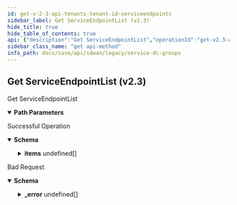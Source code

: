 ```yaml
---
id: get-v-2-3-api-tenants-tenant-id-serviceendpoints
sidebar_label: Get ServiceEndpointList (v2.3)
hide_title: true
hide_table_of_contents: true
api: {"description":"Get ServiceEndpointList","operationId":"get-v2.3-api-tenants-tenant_id-serviceendpoints","parameters":[{"description":"Tenant Id","in":"path","name":"tenant_id","required":true,"schema":{"description":"Tenant Id","type":"string"}}],"responses":{"200":{"content":{"application/json":{"schema":{"allOf":[{"properties":{"count":{"format":"int32","type":"integer"},"id":{"type":"string"},"tenant_id":{"type":"string"}},"type":"object"},{"properties":{"items":{"items":{"properties":{"address":{"description":"Address: Valid ","properties":{"city":{"description":"City: Length(max = 100, , min = 0) ","type":"string"},"country":{"description":"Country: Length(max = 100, , min = 0) ","type":"string"},"post_code":{"description":"Post Code: Length(max = 100, , min = 0) ","type":"string"},"state":{"description":"State: Length(max = 100, , min = 0) ","type":"string"},"street":{"description":"Street: Length(max = 100, , min = 0) ","type":"string"},"street2":{"description":"Street2: Length(max = 100, , min = 0) ","type":"string"}}},"admin_up":{"description":"Admin Up: Required(error = ADMIN_UP_REQD: Admin up required.) ","type":"boolean"},"allow_enterprise_traffic":{"description":"Allow Enterprise Traffic","type":"boolean"},"description":{"description":"Description: Size(max = 256, error = DESCRIPTION_SIZE_EXCEEDED: Description size exceeded., min = 0) Valid ","type":"string"},"id":{"description":"Id","type":"string"},"liveliness_probe":{"description":"Liveliness Probe: Valid ","properties":{"http":{"description":"Http: Valid ","items":{"properties":{"failure_count":{"description":"Failure Count: Required(error = INVALID_HTTP_FAILURE_COUNT_INTERVAL: Invalid http probe failure count.Should be between 3 to 300 seconds.) Range(max = 300L, error = INVALID_HTTP_FAILURE_COUNT_INTERVAL: Invalid http probe failure count.Should be between 3 to 300 seconds., min = 3L) ","type":"integer"},"http_status_codes":{"description":"Http Status Codes: ListNumber(duplicate = false, max = 600, error = INVALID_HTTP_STATUS_CODE: Invalid http status code. Should be between 100 to 600 and should not be duplicate., min = 100) Size(max = 8, error = HTTP_STATUS_CODES_EXCEEDS_LIMIT: Maximum 8 status codes can be specified, min = 0) ","items":{"description":"Http Status Codes","type":"integer"},"type":"array"},"interval":{"description":"Interval: Required(error = INVALID_HTTP_PROBE_INTERVAL: Invalid http probe interval. Should be between 10 to 3600 seconds.) Range(max = 3600L, error = INVALID_HTTP_PROBE_INTERVAL: Invalid http probe interval. Should be between 10 to 3600 seconds., min = 10L) ","type":"integer"},"url":{"description":"Url: Required(error = INVALID_HTTP_PROBE_URL: Http probe url required) Size(max = 1024, error = INVALID_HTTP_PROBLE_URL_LEN: Invalid http probe url length.Should be up to 1024., min = 0) ","type":"string"}},"required":["failure_count","interval","url"]},"type":"array"},"icmp_ping":{"description":"Icmp Ping: Valid ","items":{"properties":{"failure_count":{"description":"Failure Count: Required(error = INVALID_ICMP_FAILURE_COUNT_INTERVAL: Invalid icmp probe failure count.Should be between 3 to 300 seconds.) Range(max = 300L, error = INVALID_ICMP_FAILURE_COUNT_INTERVAL: Invalid icmp probe failure count.Should be between 3 to 300 seconds., min = 3L) ","type":"integer"},"interval":{"description":"Interval: Required(error = INVALID_ICMP_PROBE_INTERVAL: Invalid icmp probe interval.Should be between 1 to 30 seconds.) Range(max = 30L, error = INVALID_ICMP_PROBE_INTERVAL: Invalid icmp probe interval.Should be between 1 to 30 seconds., min = 1L) ","type":"integer"},"ip_addresses":{"description":"Ip Addresses: Required(error = INVALID_ICMP_PROBE: Please provide icmp probe.) ListIPAddress(bcast = DENY, listMaxSize = 8, error = INVALID_ICMP_PROBE_ADDRESSES: Please provide valid icmp probe ipv4 addresses., required = false, type = IP) ","items":{"description":"Ip Addresses","type":"string"},"type":"array"}},"required":["failure_count","interval","ip_addresses"]},"type":"array"}}},"location":{"description":"Location: Valid ","properties":{"description":{"description":"Description","type":"string"},"latitude":{"description":"Latitude: Range(max = 90L, error = INVALID_LATITUDE_VALUE: Invalid latitude value.Shoule be between -90 to 90., min = -90L) ","format":"float","type":"number"},"longitude":{"description":"Longitude: Range(max = 180L, error = INVALID_LONGITUDE_VALUE: Invalid longitude value.Shoule be between -180 to 180., min = -180L) ","format":"float","type":"number"}}},"name":{"description":"Name: Required(error = SERVICEENDPOINT_NAME_REQD: service endpoint name required.) Size(max = 128, error = SERVICEENDPOINT_NAME_EXCEEDS_LIMIT: Service endpoint name exceeds limit., min = 0) Valid ","type":"string"},"sase_properties":{"description":"Sase Properties: Valid ","properties":{"allocated_bandwidth_mbps":{"description":"Allocated Bandwidth Mbps","type":"integer"},"pa_compute_region_oid":{"description":"Pa Compute Region Oid","type":"string"}}},"service_link_peers":{"description":"Service Link Peers: Valid ","properties":{"hostnames":{"description":"Hostnames: ListString(allowDuplicate = true, allowEmpty = true, allowNull = true, length = 0, listMaxSize = 128, INVALID_SERVICELINK_PEERS_ADDRESSES, noTrim = false, regex = , required = false) ","items":{"description":"Hostnames","type":"string"},"type":"array"},"ip_addresses":{"description":"Ip Addresses: ListIPAddress(bcast = DENY, listMaxSize = 128, INVALID_SERVICELINK_PEERS_ADDRESSES, required = false, type = IP) ","items":{"description":"Ip Addresses","type":"string"},"type":"array"}}},"site_id":{"description":"Site Id","type":"string"},"tags":{"description":"Tags: ListString(allowDuplicate = false, allowEmpty = true, allowNull = true, length = 128, listMaxSize = 10, error = INVALID_TAG: Maximum 10 Unique tags of length 1024 each are allowed, noTrim = false, regex = [^,\\\\s]+, required = false) ","items":{"description":"Tags","type":"string"},"type":"array"},"type":{"description":"Type: ValidateEnum(enumClass = classOf[NetworkServiceType], message = Invalid enum string., nullAllowed = false) ","enum":["CG_TRANSIT","NON_CG_TRANSIT","SASE"],"type":"string"}},"required":["admin_up","type","name"]},"type":"array"}},"type":"object"}]}}},"description":"Successful Operation"},"400":{"content":{"application/json":{"example":{"value":{"_error":[{"code":"INVALID_JSON"}]}},"schema":{"properties":{"_error":{"items":{"properties":{"code":{"type":"string"},"message":{"type":"string"}}},"type":"array"}}}}},"description":"Bad Request"}},"tags":["Service & DC Groups"],"method":"get","path":"/v2.3/api/tenants/{tenant_id}/serviceendpoints","info":{"contact":{},"description":"List of APIs used to manage the DC groups, service endpoints and service mappings. It is used to classify sites (Data Centers) into DC groups and external service groups.","title":"Service & DC Groups","version":"Latest"},"postman":{"name":"Get ServiceEndpointList (v2.3)","description":{"content":"Get ServiceEndpointList","type":"text/plain"},"url":{"path":["v2.3","api","tenants",":tenant_id","serviceendpoints"],"host":["{{baseUrl}}"],"query":[],"variable":[{"disabled":false,"description":{"content":"(Required) Tenant Id","type":"text/plain"},"type":"any","value":"","key":"tenant_id"}]},"header":[{"key":"Accept","value":"application/json"}],"method":"GET"}}
sidebar_class_name: "get api-method"
info_path: docs/sase/api/sdwan/legacy/service-dc-groups
---
```



## Get ServiceEndpointList (v2.3)



Get ServiceEndpointList

<details style={{"marginBottom":"1rem"}} data-collapsed={false} open={true}><summary style={{}}><strong>Path Parameters</strong></summary><div><ul><ParamsItem className={"paramsItem"} param={{"description":"Tenant Id","in":"path","name":"tenant_id","required":true,"schema":{"description":"Tenant Id","type":"string"}}}></ParamsItem></ul></div></details><div><ApiTabs><TabItem label={"200"} value={"200"}><div>

Successful Operation

</div><div><MimeTabs groupId={"mime-type"}><TabItem label={"application/json"} value={"application/json"}><SchemaTabs groupId={"schema-tabs"}><TabItem label={"Schema"} value={"Schema"}><details style={{}} data-collapsed={false} open={true}><summary style={{"textAlign":"left"}}><strong>Schema</strong></summary><div style={{"textAlign":"left","marginLeft":"1rem"}}></div><ul style={{"marginLeft":"1rem"}}><SchemaItem collapsible={false} name={"count"} required={false} schemaDescription={undefined} schemaName={"int32"} qualifierMessage={undefined} defaultValue={undefined}></SchemaItem><SchemaItem collapsible={false} name={"id"} required={false} schemaDescription={undefined} schemaName={"string"} qualifierMessage={undefined} defaultValue={undefined}></SchemaItem><SchemaItem collapsible={false} name={"tenant_id"} required={false} schemaDescription={undefined} schemaName={"string"} qualifierMessage={undefined} defaultValue={undefined}></SchemaItem><SchemaItem collapsible={true} className={"schemaItem"}><details style={{}}><summary style={{}}><strong>items</strong><span style={{"opacity":"0.6"}}> undefined[]</span></summary><div style={{"marginLeft":"1rem"}}><SchemaItem collapsible={true} className={"schemaItem"}><details style={{}}><summary style={{}}><strong>address</strong><span style={{"opacity":"0.6"}}> </span></summary><div style={{"marginLeft":"1rem"}}><div style={{"marginTop":".5rem","marginBottom":".5rem"}}>

Address: Valid 

</div><SchemaItem collapsible={false} name={"city"} required={false} schemaDescription={"City: Length(max = 100, , min = 0) "} schemaName={"string"} qualifierMessage={undefined} defaultValue={undefined}></SchemaItem><SchemaItem collapsible={false} name={"country"} required={false} schemaDescription={"Country: Length(max = 100, , min = 0) "} schemaName={"string"} qualifierMessage={undefined} defaultValue={undefined}></SchemaItem><SchemaItem collapsible={false} name={"post_code"} required={false} schemaDescription={"Post Code: Length(max = 100, , min = 0) "} schemaName={"string"} qualifierMessage={undefined} defaultValue={undefined}></SchemaItem><SchemaItem collapsible={false} name={"state"} required={false} schemaDescription={"State: Length(max = 100, , min = 0) "} schemaName={"string"} qualifierMessage={undefined} defaultValue={undefined}></SchemaItem><SchemaItem collapsible={false} name={"street"} required={false} schemaDescription={"Street: Length(max = 100, , min = 0) "} schemaName={"string"} qualifierMessage={undefined} defaultValue={undefined}></SchemaItem><SchemaItem collapsible={false} name={"street2"} required={false} schemaDescription={"Street2: Length(max = 100, , min = 0) "} schemaName={"string"} qualifierMessage={undefined} defaultValue={undefined}></SchemaItem></div></details></SchemaItem><SchemaItem collapsible={false} name={"admin_up"} required={false} schemaDescription={"Admin Up: Required(error = ADMIN_UP_REQD: Admin up required.) "} schemaName={"boolean"} qualifierMessage={undefined} defaultValue={undefined}></SchemaItem><SchemaItem collapsible={false} name={"allow_enterprise_traffic"} required={false} schemaDescription={"Allow Enterprise Traffic"} schemaName={"boolean"} qualifierMessage={undefined} defaultValue={undefined}></SchemaItem><SchemaItem collapsible={false} name={"description"} required={false} schemaDescription={"Description: Size(max = 256, error = DESCRIPTION_SIZE_EXCEEDED: Description size exceeded., min = 0) Valid "} schemaName={"string"} qualifierMessage={undefined} defaultValue={undefined}></SchemaItem><SchemaItem collapsible={false} name={"id"} required={false} schemaDescription={"Id"} schemaName={"string"} qualifierMessage={undefined} defaultValue={undefined}></SchemaItem><SchemaItem collapsible={true} className={"schemaItem"}><details style={{}}><summary style={{}}><strong>liveliness_probe</strong><span style={{"opacity":"0.6"}}> </span></summary><div style={{"marginLeft":"1rem"}}><div style={{"marginTop":".5rem","marginBottom":".5rem"}}>

Liveliness Probe: Valid 

</div><SchemaItem collapsible={true} className={"schemaItem"}><details style={{}}><summary style={{}}><strong>http</strong><span style={{"opacity":"0.6"}}> undefined[]</span></summary><div style={{"marginLeft":"1rem"}}><div style={{"marginTop":".5rem","marginBottom":".5rem"}}>

Http: Valid 

</div><SchemaItem collapsible={false} name={"failure_count"} required={false} schemaDescription={"Failure Count: Required(error = INVALID_HTTP_FAILURE_COUNT_INTERVAL: Invalid http probe failure count.Should be between 3 to 300 seconds.) Range(max = 300L, error = INVALID_HTTP_FAILURE_COUNT_INTERVAL: Invalid http probe failure count.Should be between 3 to 300 seconds., min = 3L) "} schemaName={"integer"} qualifierMessage={undefined} defaultValue={undefined}></SchemaItem><SchemaItem collapsible={false} name={"http_status_codes"} required={false} schemaDescription={"Http Status Codes: ListNumber(duplicate = false, max = 600, error = INVALID_HTTP_STATUS_CODE: Invalid http status code. Should be between 100 to 600 and should not be duplicate., min = 100) Size(max = 8, error = HTTP_STATUS_CODES_EXCEEDS_LIMIT: Maximum 8 status codes can be specified, min = 0) "} schemaName={"integer[]"} qualifierMessage={undefined} defaultValue={undefined}></SchemaItem><SchemaItem collapsible={false} name={"interval"} required={false} schemaDescription={"Interval: Required(error = INVALID_HTTP_PROBE_INTERVAL: Invalid http probe interval. Should be between 10 to 3600 seconds.) Range(max = 3600L, error = INVALID_HTTP_PROBE_INTERVAL: Invalid http probe interval. Should be between 10 to 3600 seconds., min = 10L) "} schemaName={"integer"} qualifierMessage={undefined} defaultValue={undefined}></SchemaItem><SchemaItem collapsible={false} name={"url"} required={false} schemaDescription={"Url: Required(error = INVALID_HTTP_PROBE_URL: Http probe url required) Size(max = 1024, error = INVALID_HTTP_PROBLE_URL_LEN: Invalid http probe url length.Should be up to 1024., min = 0) "} schemaName={"string"} qualifierMessage={undefined} defaultValue={undefined}></SchemaItem></div></details></SchemaItem><SchemaItem collapsible={true} className={"schemaItem"}><details style={{}}><summary style={{}}><strong>icmp_ping</strong><span style={{"opacity":"0.6"}}> undefined[]</span></summary><div style={{"marginLeft":"1rem"}}><div style={{"marginTop":".5rem","marginBottom":".5rem"}}>

Icmp Ping: Valid 

</div><SchemaItem collapsible={false} name={"failure_count"} required={false} schemaDescription={"Failure Count: Required(error = INVALID_ICMP_FAILURE_COUNT_INTERVAL: Invalid icmp probe failure count.Should be between 3 to 300 seconds.) Range(max = 300L, error = INVALID_ICMP_FAILURE_COUNT_INTERVAL: Invalid icmp probe failure count.Should be between 3 to 300 seconds., min = 3L) "} schemaName={"integer"} qualifierMessage={undefined} defaultValue={undefined}></SchemaItem><SchemaItem collapsible={false} name={"interval"} required={false} schemaDescription={"Interval: Required(error = INVALID_ICMP_PROBE_INTERVAL: Invalid icmp probe interval.Should be between 1 to 30 seconds.) Range(max = 30L, error = INVALID_ICMP_PROBE_INTERVAL: Invalid icmp probe interval.Should be between 1 to 30 seconds., min = 1L) "} schemaName={"integer"} qualifierMessage={undefined} defaultValue={undefined}></SchemaItem><SchemaItem collapsible={false} name={"ip_addresses"} required={false} schemaDescription={"Ip Addresses: Required(error = INVALID_ICMP_PROBE: Please provide icmp probe.) ListIPAddress(bcast = DENY, listMaxSize = 8, error = INVALID_ICMP_PROBE_ADDRESSES: Please provide valid icmp probe ipv4 addresses., required = false, type = IP) "} schemaName={"string[]"} qualifierMessage={undefined} defaultValue={undefined}></SchemaItem></div></details></SchemaItem></div></details></SchemaItem><SchemaItem collapsible={true} className={"schemaItem"}><details style={{}}><summary style={{}}><strong>location</strong><span style={{"opacity":"0.6"}}> </span></summary><div style={{"marginLeft":"1rem"}}><div style={{"marginTop":".5rem","marginBottom":".5rem"}}>

Location: Valid 

</div><SchemaItem collapsible={false} name={"description"} required={false} schemaDescription={"Description"} schemaName={"string"} qualifierMessage={undefined} defaultValue={undefined}></SchemaItem><SchemaItem collapsible={false} name={"latitude"} required={false} schemaDescription={"Latitude: Range(max = 90L, error = INVALID_LATITUDE_VALUE: Invalid latitude value.Shoule be between -90 to 90., min = -90L) "} schemaName={"float"} qualifierMessage={undefined} defaultValue={undefined}></SchemaItem><SchemaItem collapsible={false} name={"longitude"} required={false} schemaDescription={"Longitude: Range(max = 180L, error = INVALID_LONGITUDE_VALUE: Invalid longitude value.Shoule be between -180 to 180., min = -180L) "} schemaName={"float"} qualifierMessage={undefined} defaultValue={undefined}></SchemaItem></div></details></SchemaItem><SchemaItem collapsible={false} name={"name"} required={false} schemaDescription={"Name: Required(error = SERVICEENDPOINT_NAME_REQD: service endpoint name required.) Size(max = 128, error = SERVICEENDPOINT_NAME_EXCEEDS_LIMIT: Service endpoint name exceeds limit., min = 0) Valid "} schemaName={"string"} qualifierMessage={undefined} defaultValue={undefined}></SchemaItem><SchemaItem collapsible={true} className={"schemaItem"}><details style={{}}><summary style={{}}><strong>sase_properties</strong><span style={{"opacity":"0.6"}}> </span></summary><div style={{"marginLeft":"1rem"}}><div style={{"marginTop":".5rem","marginBottom":".5rem"}}>

Sase Properties: Valid 

</div><SchemaItem collapsible={false} name={"allocated_bandwidth_mbps"} required={false} schemaDescription={"Allocated Bandwidth Mbps"} schemaName={"integer"} qualifierMessage={undefined} defaultValue={undefined}></SchemaItem><SchemaItem collapsible={false} name={"pa_compute_region_oid"} required={false} schemaDescription={"Pa Compute Region Oid"} schemaName={"string"} qualifierMessage={undefined} defaultValue={undefined}></SchemaItem></div></details></SchemaItem><SchemaItem collapsible={true} className={"schemaItem"}><details style={{}}><summary style={{}}><strong>service_link_peers</strong><span style={{"opacity":"0.6"}}> </span></summary><div style={{"marginLeft":"1rem"}}><div style={{"marginTop":".5rem","marginBottom":".5rem"}}>

Service Link Peers: Valid 

</div><SchemaItem collapsible={false} name={"hostnames"} required={false} schemaDescription={"Hostnames: ListString(allowDuplicate = true, allowEmpty = true, allowNull = true, length = 0, listMaxSize = 128, INVALID_SERVICELINK_PEERS_ADDRESSES, noTrim = false, regex = , required = false) "} schemaName={"string[]"} qualifierMessage={undefined} defaultValue={undefined}></SchemaItem><SchemaItem collapsible={false} name={"ip_addresses"} required={false} schemaDescription={"Ip Addresses: ListIPAddress(bcast = DENY, listMaxSize = 128, INVALID_SERVICELINK_PEERS_ADDRESSES, required = false, type = IP) "} schemaName={"string[]"} qualifierMessage={undefined} defaultValue={undefined}></SchemaItem></div></details></SchemaItem><SchemaItem collapsible={false} name={"site_id"} required={false} schemaDescription={"Site Id"} schemaName={"string"} qualifierMessage={undefined} defaultValue={undefined}></SchemaItem><SchemaItem collapsible={false} name={"tags"} required={false} schemaDescription={"Tags: ListString(allowDuplicate = false, allowEmpty = true, allowNull = true, length = 128, listMaxSize = 10, error = INVALID_TAG: Maximum 10 Unique tags of length 1024 each are allowed, noTrim = false, regex = [^,\\\\s]+, required = false) "} schemaName={"string[]"} qualifierMessage={undefined} defaultValue={undefined}></SchemaItem><SchemaItem collapsible={false} name={"type"} required={false} schemaDescription={"Type: ValidateEnum(enumClass = classOf[NetworkServiceType], message = Invalid enum string., nullAllowed = false) "} schemaName={"string"} qualifierMessage={"**Possible values:** [`CG_TRANSIT`, `NON_CG_TRANSIT`, `SASE`]"} defaultValue={undefined}></SchemaItem></div></details></SchemaItem></ul></details></TabItem></SchemaTabs></TabItem></MimeTabs></div></TabItem><TabItem label={"400"} value={"400"}><div>

Bad Request

</div><div><MimeTabs groupId={"mime-type"}><TabItem label={"application/json"} value={"application/json"}><SchemaTabs groupId={"schema-tabs"}><TabItem label={"Schema"} value={"Schema"}><details style={{}} data-collapsed={false} open={true}><summary style={{"textAlign":"left"}}><strong>Schema</strong></summary><div style={{"textAlign":"left","marginLeft":"1rem"}}></div><ul style={{"marginLeft":"1rem"}}><SchemaItem collapsible={true} className={"schemaItem"}><details style={{}}><summary style={{}}><strong>_error</strong><span style={{"opacity":"0.6"}}> undefined[]</span></summary><div style={{"marginLeft":"1rem"}}><SchemaItem collapsible={false} name={"code"} required={false} schemaDescription={undefined} schemaName={"string"} qualifierMessage={undefined} defaultValue={undefined}></SchemaItem><SchemaItem collapsible={false} name={"message"} required={false} schemaDescription={undefined} schemaName={"string"} qualifierMessage={undefined} defaultValue={undefined}></SchemaItem></div></details></SchemaItem></ul></details></TabItem><TabItem label={"Example"} value={"Example"}><ResponseSamples responseExample={"{\n  \"value\": {\n    \"_error\": [\n      {\n        \"code\": \"INVALID_JSON\"\n      }\n    ]\n  }\n}"}></ResponseSamples></TabItem></SchemaTabs></TabItem></MimeTabs></div></TabItem></ApiTabs></div>
      